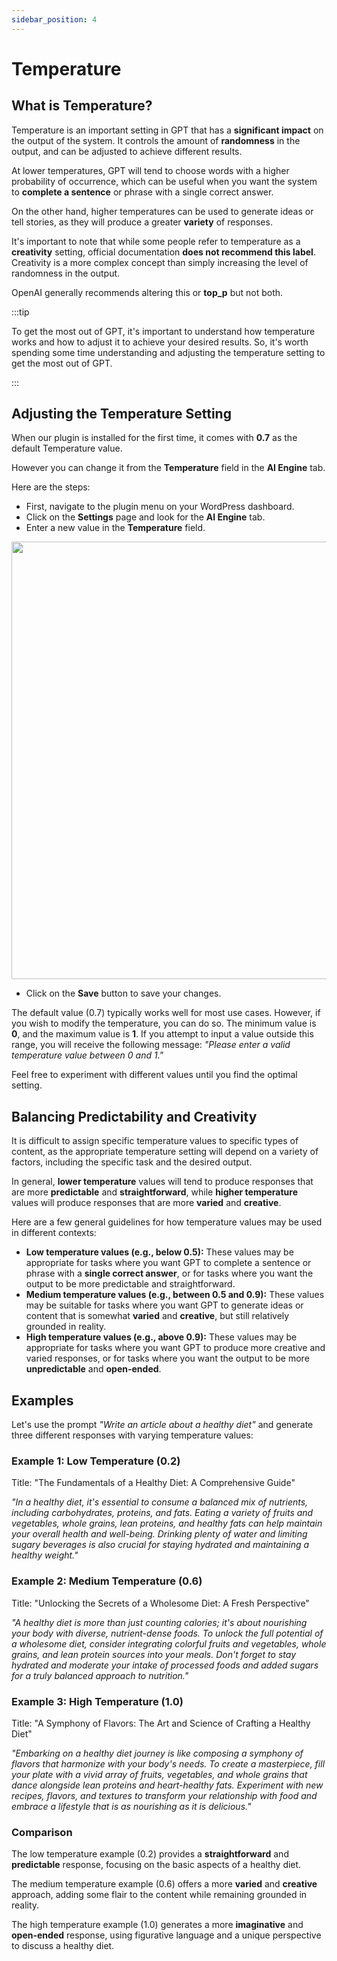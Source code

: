 ```yaml
---
sidebar_position: 4
---
```



# Temperature

## What is Temperature?

Temperature is an important setting in GPT that has a **significant impact** on the output of the system. It controls the amount of **randomness** in the output, and can be adjusted to achieve different results.

At lower temperatures, GPT will tend to choose words with a higher probability of occurrence, which can be useful when you want the system to **complete a sentence** or phrase with a single correct answer.

On the other hand, higher temperatures can be used to generate ideas or tell stories, as they will produce a greater **variety** of responses.

It's important to note that while some people refer to temperature as a **creativity** setting, official documentation **does not recommend this label**. Creativity is a more complex concept than simply increasing the level of randomness in the output.

OpenAI generally recommends altering this or **top_p** but not both.

:::tip

To get the most out of GPT, it's important to understand how temperature works and how to adjust it to achieve your desired results. So, it's worth spending some time understanding and adjusting the temperature setting to get the most out of GPT.

:::

## Adjusting the Temperature Setting

When our plugin is installed for the first time, it comes with **0.7** as the default Temperature value.

However you can change it from the **Temperature** field in the **AI Engine** tab.

Here are the steps:

- First, navigate to the plugin menu on your WordPress dashboard.
- Click on the **Settings** page and look for the **AI Engine** tab.
- Enter a new value in the **Temperature** field.

<img src={Temperature} width="700" />

- Click on the **Save** button to save your changes.

The default value (0.7) typically works well for most use cases. However, if you wish to modify the temperature, you can do so. The minimum value is **0**, and the maximum value is **1**. If you attempt to input a value outside this range, you will receive the following message: *"Please enter a valid temperature value between 0 and 1."*

Feel free to experiment with different values until you find the optimal setting.

## Balancing Predictability and Creativity

It is difficult to assign specific temperature values to specific types of content, as the appropriate temperature setting will depend on a variety of factors, including the specific task and the desired output.

In general, **lower temperature** values will tend to produce responses that are more **predictable** and **straightforward**, while **higher temperature** values will produce responses that are more **varied** and **creative**. 

Here are a few general guidelines for how temperature values may be used in different contexts:

- **Low temperature values (e.g., below 0.5):** These values may be appropriate for tasks where you want GPT to complete a sentence or phrase with a **single correct answer**, or for tasks where you want the output to be more predictable and straightforward.
- **Medium temperature values (e.g., between 0.5 and 0.9):** These values may be suitable for tasks where you want GPT to generate ideas or content that is somewhat **varied** and **creative**, but still relatively grounded in reality.
- **High temperature values (e.g., above 0.9):** These values may be appropriate for tasks where you want GPT to produce more creative and varied responses, or for tasks where you want the output to be more **unpredictable** and **open-ended**.

## Examples

Let's use the prompt *"Write an article about a healthy diet"* and generate three different responses with varying temperature values:

### Example 1: Low Temperature (0.2)

Title: "The Fundamentals of a Healthy Diet: A Comprehensive Guide"

*"In a healthy diet, it's essential to consume a balanced mix of nutrients, including carbohydrates, proteins, and fats. Eating a variety of fruits and vegetables, whole grains, lean proteins, and healthy fats can help maintain your overall health and well-being. Drinking plenty of water and limiting sugary beverages is also crucial for staying hydrated and maintaining a healthy weight."*

### Example 2: Medium Temperature (0.6)

Title: "Unlocking the Secrets of a Wholesome Diet: A Fresh Perspective"

*"A healthy diet is more than just counting calories; it's about nourishing your body with diverse, nutrient-dense foods. To unlock the full potential of a wholesome diet, consider integrating colorful fruits and vegetables, whole grains, and lean protein sources into your meals. Don't forget to stay hydrated and moderate your intake of processed foods and added sugars for a truly balanced approach to nutrition."*

### Example 3: High Temperature (1.0)

Title: "A Symphony of Flavors: The Art and Science of Crafting a Healthy Diet"

*"Embarking on a healthy diet journey is like composing a symphony of flavors that harmonize with your body's needs. To create a masterpiece, fill your plate with a vivid array of fruits, vegetables, and whole grains that dance alongside lean proteins and heart-healthy fats. Experiment with new recipes, flavors, and textures to transform your relationship with food and embrace a lifestyle that is as nourishing as it is delicious."*

### Comparison

The low temperature example (0.2) provides a **straightforward** and **predictable** response, focusing on the basic aspects of a healthy diet.

The medium temperature example (0.6) offers a more **varied** and **creative** approach, adding some flair to the content while remaining grounded in reality.

The high temperature example (1.0) generates a more **imaginative** and **open-ended** response, using figurative language and a unique perspective to discuss a healthy diet.